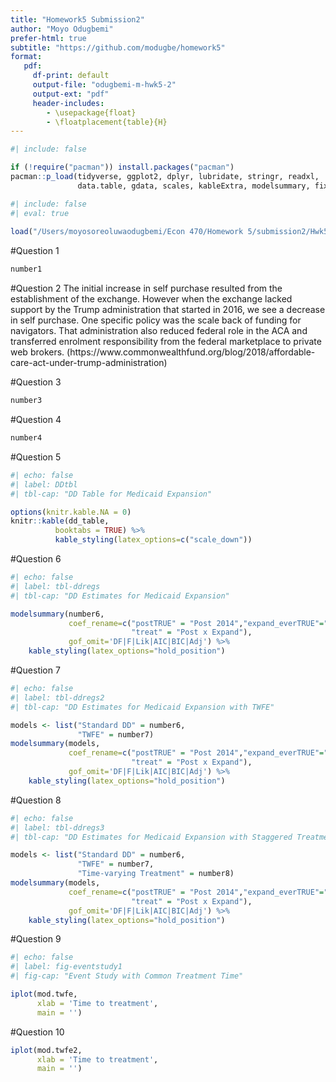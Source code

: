 ```yaml
---
title: "Homework5 Submission2"
author: "Moyo Odugbemi"
prefer-html: true
subtitle: "https://github.com/modugbe/homework5"
format: 
   pdf: 
     df-print: default
     output-file: "odugbemi-m-hwk5-2"
     output-ext: "pdf"
     header-includes:
        - \usepackage{float}
        - \floatplacement{table}{H}
---
```



```r
#| include: false

if (!require("pacman")) install.packages("pacman")
pacman::p_load(tidyverse, ggplot2, dplyr, lubridate, stringr, readxl, 
               data.table, gdata, scales, kableExtra, modelsummary, fixest)
```



```r
#| include: false
#| eval: true
 
load("/Users/moyosoreoluwaodugbemi/Econ 470/Homework 5/submission2/Hwk5_workspace.Rdata")
```


\newpage
#Question 1
```r
number1
```

\newpage
#Question 2
The initial increase in self purchase resulted from the establishment of the exchange. However when the exchange lacked support by the Trump administration that started in 2016, we see a decrease in self purchase. One specific policy was the scale back of funding for navigators. That administration also reduced federal role in the ACA and transferred enrolment responsibility from the federal marketplace to private web brokers.
(https://www.commonwealthfund.org/blog/2018/affordable-care-act-under-trump-administration)

\newpage
#Question 3
```r
number3
```

\newpage
#Question 4
```r
number4
```

\newpage
#Question 5
```r
#| echo: false
#| label: DDtbl
#| tbl-cap: "DD Table for Medicaid Expansion"

options(knitr.kable.NA = 0)
knitr::kable(dd_table, 
          booktabs = TRUE) %>%
          kable_styling(latex_options=c("scale_down"))
```

\newpage
#Question 6

```r
#| echo: false
#| label: tbl-ddregs
#| tbl-cap: "DD Estimates for Medicaid Expansion"

modelsummary(number6,
             coef_rename=c("postTRUE" = "Post 2014","expand_everTRUE"="Expand",
                           "treat" = "Post x Expand"),
             gof_omit='DF|F|Lik|AIC|BIC|Adj') %>%
    kable_styling(latex_options="hold_position")
```


\newpage
#Question 7 
```r
#| echo: false
#| label: tbl-ddregs2
#| tbl-cap: "DD Estimates for Medicaid Expansion with TWFE"

models <- list("Standard DD" = number6, 
               "TWFE" = number7)
modelsummary(models,
             coef_rename=c("postTRUE" = "Post 2014","expand_everTRUE"="Expand",
                           "treat" = "Post x Expand"),
             gof_omit='DF|F|Lik|AIC|BIC|Adj') %>%
    kable_styling(latex_options="hold_position")
```


\newpage
#Question 8 
```r
#| echo: false
#| label: tbl-ddregs3
#| tbl-cap: "DD Estimates for Medicaid Expansion with Staggered Treatment"

models <- list("Standard DD" = number6, 
               "TWFE" = number7,
               "Time-varying Treatment" = number8)
modelsummary(models,
             coef_rename=c("postTRUE" = "Post 2014","expand_everTRUE"="Expand",
                           "treat" = "Post x Expand"),
             gof_omit='DF|F|Lik|AIC|BIC|Adj') %>%
    kable_styling(latex_options="hold_position")
```

\newpage
#Question 9 
```r
#| echo: false
#| label: fig-eventstudy1
#| fig-cap: "Event Study with Common Treatment Time"

iplot(mod.twfe, 
      xlab = 'Time to treatment',
      main = '')
```

\newpage
#Question 10
```r
iplot(mod.twfe2, 
      xlab = 'Time to treatment',
      main = '')
```